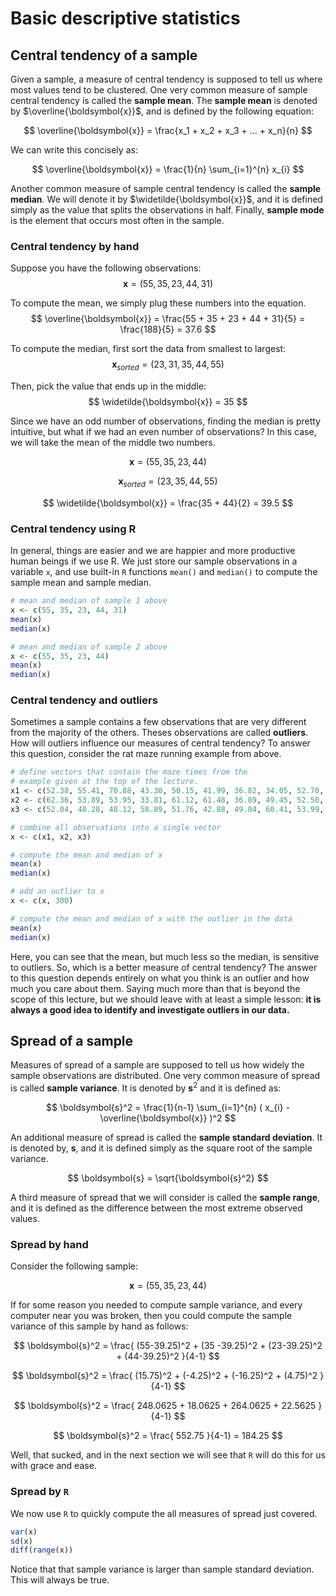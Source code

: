 # Basic descriptive statistics
  
## Central tendency of a sample
Given a sample, a measure of central tendency is supposed to
tell us where most values tend to be clustered. One very
common measure of sample central tendency is called the
**sample mean**. The **sample mean** is denoted by
$\overline{\boldsymbol{x}}$, and is defined by the following
equation:

$$
\overline{\boldsymbol{x}} = \frac{x_1 + x_2 + x_3 + ... + x_n}{n}
$$

We can write this concisely as:

$$
\overline{\boldsymbol{x}} = \frac{1}{n} \sum_{i=1}^{n} x_{i}
$$

Another common measure of sample central tendency is called
the **sample median**. We will denote it by
$\widetilde{\boldsymbol{x}}$, and it is defined simply as
the value that splits the observations in half. Finally,
**sample mode** is the element that occurs most often in the
sample.

### Central tendency by hand
Suppose you have the following observations:
$$
\boldsymbol{x} = (55, 35, 23, 44, 31)
$$

To compute the mean, we simply plug these numbers into the
equation.
$$
\overline{\boldsymbol{x}} = \frac{55 + 35 + 23 + 44 + 31}{5} = \frac{188}{5} = 37.6
$$

To compute the median, first sort the data from smallest to
largest:
$$
\boldsymbol{x}_{sorted} = (23, 31, 35, 44, 55)
$$

Then, pick the value that ends up in the middle:
$$
\widetilde{\boldsymbol{x}} = 35
$$

Since we have an odd number of observations, finding the
median is pretty intuitive, but what if we had an even
number of observations? In this case, we will take the mean
of the middle two numbers.

$$
\boldsymbol{x} = (55, 35, 23, 44)
$$

$$
\boldsymbol{x}_{sorted} = (23, 35, 44, 55)
$$

$$
\widetilde{\boldsymbol{x}} = \frac{35 + 44}{2} = 39.5
$$


### Central tendency using R
In general, things are easier and we are happier and more
productive human beings if we use R. We just store our
sample observations in a variable `x`, and use built-in `R`
functions `mean()` and `median()` to compute the sample mean
and sample median.

```r
# mean and median of sample 1 above
x <- c(55, 35, 23, 44, 31)
mean(x)
median(x)

# mean and median of sample 2 above
x <- c(55, 35, 23, 44)
mean(x)
median(x)
```


### Central tendency and outliers
Sometimes a sample contains a few observations that are very
different from the majority of the others. Theses
observations are called **outliers**. How will outliers
influence our measures of central tendency?  To answer this
question, consider the rat maze running example from above.

```r
# define vectors that contain the maze times from the
# example given at the top of the lecture.
x1 <- c(52.38, 55.41, 70.88, 43.30, 50.15, 41.99, 36.82, 34.05, 52.70, 72.25)
x2 <- c(62.36, 53.89, 53.95, 33.81, 61.12, 61.48, 36.89, 49.45, 52.50, 50.95)
x3 <- c(52.04, 48.28, 48.12, 58.89, 51.76, 42.88, 49.04, 60.41, 53.99, 70.06)

# combine all observations into a single vector
x <- c(x1, x2, x3)

# compute the mean and median of x
mean(x)
median(x)

# add an outlier to x
x <- c(x, 300)

# compute the mean and median of x with the outlier in the data
mean(x)
median(x)
```

Here, you can see that the mean, but much less so the
median, is sensitive to outliers. So, which is a better
measure of central tendency? The answer to this question
depends entirely on what you think is an outlier and how
much you care about them. Saying much more than that is
beyond the scope of this lecture, but we should leave with
at least a simple lesson: **it is always a good idea to
identify and investigate outliers in our data.**


## Spread of a sample
Measures of spread of a sample are supposed to tell us how
widely the sample observations are distributed. One very
common measure of spread is called **sample variance**. It
is denoted by $\boldsymbol{s}^2$ and it is defined as:

$$
\boldsymbol{s}^2 = \frac{1}{n-1} \sum_{i=1}^{n} ( x_{i} - \overline{\boldsymbol{x}} )^2
$$

An additional measure of spread is called the **sample
standard deviation**. It is denoted by, $\boldsymbol{s}$,
and it is defined simply as the square root of the sample
variance.

$$
\boldsymbol{s} = \sqrt{\boldsymbol{s}^2}
$$

A third measure of spread that we will consider is called
the **sample range**, and it is defined as the difference
between the most extreme observed values.


### Spread by hand
Consider the following sample:

$$
\boldsymbol{x} = (55, 35, 23, 44)
$$

If for some reason you needed to compute sample variance,
and every computer near you was broken, then you could
compute the sample variance of this sample by hand as
follows:

$$
\boldsymbol{s}^2 = \frac{ (55-39.25)^2 + (35 -39.25)^2 + (23-39.25)^2 + (44-39.25)^2 }{4-1}
$$

$$
\boldsymbol{s}^2 = \frac{ (15.75)^2 + (-4.25)^2 + (-16.25)^2 + (4.75)^2 }{4-1}
$$

$$
\boldsymbol{s}^2 = \frac{ 248.0625 + 18.0625 + 264.0625 + 22.5625 }{4-1}
$$

$$
\boldsymbol{s}^2 = \frac{ 552.75 }{4-1} = 184.25
$$

Well, that sucked, and in the next section we will see that
`R` will do this for us with grace and ease.


### Spread by `R`
We now use `R` to quickly compute the all measures of spread
just covered.

```r
var(x)
sd(x)
diff(range(x))
```

Notice that that sample variance is larger than sample
standard deviation. This will always be true.
